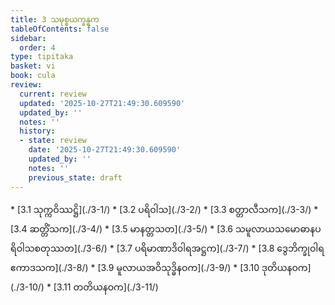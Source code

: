 ```yaml
---
title: 3 သမုစ္စယက္ခန္ဓက
tableOfContents: false
sidebar:
  order: 4
type: tipitaka
basket: vi
book: cula
review:
  current: review
  updated: '2025-10-27T21:49:30.609590'
  updated_by: ''
  notes: ''
  history:
  - state: review
    date: '2025-10-27T21:49:30.609590'
    updated_by: ''
    notes: ''
    previous_state: draft
---
```



<ReviewStatus review={frontmatter.review} showDetails={true} />

<HypothesisAnnotation frontmatter={frontmatter} />

<DynamicBreadcrumb />



<TableOfContents book="cula" section="3">
* [3.1 သုက္ကဝိဿဋ္ဌိ](./3-1/)
* [3.2 ပရိဝါသ](./3-2/)
* [3.3 စတ္တာလီသက](./3-3/)
* [3.4 ဆတ္တိံသက](./3-4/)
* [3.5 မာနတ္တသတ](./3-5/)
* [3.6 သမူလာယသမောဓာနပရိဝါသစတုဿတ](./3-6/)
* [3.7 ပရိမာဏာဒိဝါရအဋ္ဌက](./3-7/)
* [3.8 ဒွေဘိက္ခုဝါရဧကာဒသက](./3-8/)
* [3.9 မူလာယအဝိသုဒ္ဓိနဝက](./3-9/)
* [3.10 ဒုတိယနဝက](./3-10/)
* [3.11 တတိယနဝက](./3-11/)
</TableOfContents>